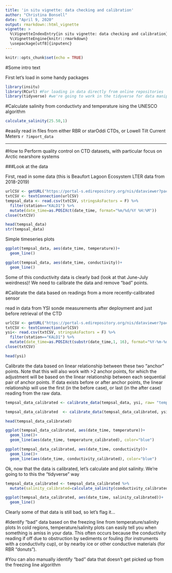 ```yaml
---
title: 'in situ vignette: data checking and calibration'
author: "Christina Bonsell"
date: "April 9, 2020"
output: rmarkdown::html_vignette
vignette: >
  %\VignetteIndexEntry{in situ vignette: data checking and calibration}
  %\VignetteEngine{knitr::rmarkdown}
  \usepackage[utf8]{inputenc}
---
```


```r
knitr::opts_chunk$set(echo = TRUE)
```

#Some intro text

First let's load in some handy packages
```r
library(insitu)
library(RCurl) #For loading in data directly from online repositories
library(tidyverse) #we're going to work in the tidyverse for data manipulation and plotting
```

#Calculate salinity from conductivty and temperature ising the UNESCO algorithm

```r
calculate_salinity(25.50,1)
```



#easily read in files from either RBR or starOddi CTDs, or Lowell Tilt Current Meters  `r ?import_data`

***

#How to Perform quality control on CTD datasets, with particular focus on Arctic nearshore systems

###Look at the data

First, read in some data (this is Beaufort Lagoon Ecosystem LTER data from 2018-2019)

```r
urlCSV <- getURL("https://portal-s.edirepository.org/nis/dataviewer?packageid=knb-lter-ble.3.7&entityid=534373640a661d8ed0bfedc52479a133", timeout = 200)
txtCSV <- textConnection(urlCSV)
tempsal_data <- read.csv(txtCSV, stringsAsFactors = F) %>% 
  filter(station=="KALD1") %>% 
  mutate(date_time=as.POSIXct(date_time, format="%m/%d/%Y %H:%M"))
close(txtCSV)

head(tempsal_data)
str(tempsal_data)
```


Simple timeseries plots
```r
ggplot(tempsal_data, aes(date_time, temperature))+
  geom_line()

ggplot(tempsal_data, aes(date_time, conductivity))+
  geom_line()
```

Some of this conductivity data is clearly bad (look at that June-July weirdness)! We need to calibrate the data and remove "bad" points.


#Calibrate the data based on readings from a more recently-calibrated sensor

read in data from YSI sonde measurements after deployment and just before retrieval of the CTD
```r
urlCSV <- getURL("https://portal-s.edirepository.org/nis/dataviewer?packageid=knb-lter-ble.3.7&entityid=6d327300d4893e4f932220fecf49c507", timeout = 200)
txtCSV <- textConnection(urlCSV)
ysi<- read.csv(txtCSV, stringsAsFactors = F) %>% 
  filter(station=="KALD1") %>% 
  mutate(date_time=as.POSIXct(substr(date_time,1, 16), format="%Y-%m-%dT%H:%M"))#datetime is in ISO 8601, but inports as character
close(txtCSV)

head(ysi)

```

Calibrate the data based on linear relationship between these two "anchor" points. Note that this will also work with >2 anchor points, for which the adjustment will be based on the linear relationship between each sequential pair of anchor points. If data exists before or after anchor points, the linear relationship will use the first (in the before case), or last (in the after case) reading from the raw data. 

```r
tempsal_data_calibrated <- calibrate_data(tempsal_data, ysi, raw= "temperature", cal_by = "temperature_C")

tempsal_data_calibrated  <- calibrate_data(tempsal_data_calibrated, ysi, raw= "conductivity", cal_by = "conductivity_uS_cm")

head(tempsal_data_calibrated)

ggplot(tempsal_data_calibrated, aes(date_time, temperature))+
  geom_line()+
  geom_line(aes(date_time, temperature_calibrated), color="blue")

ggplot(tempsal_data_calibrated, aes(date_time, conductivity))+
  geom_line()+
  geom_line(aes(date_time, conductivity_calibrated), color="blue")
```

Ok, now that the data is calibrated, let's calculate and plot salinity. We're going to to this the "tidyverse" way
```r
tempsal_data_calibrated <- tempsal_data_calibrated %>%
  mutate(salinity_calibrated=calculate_salinity(conductivity_calibrated, temperature_calibrated))

ggplot(tempsal_data_calibrated, aes(date_time, salinity_calibrated))+
  geom_line()
```

Clearly some of that data is still bad, so let's flag it...


#Identify "bad" data based on the freezing line from temperature/salinity plots
In cold regions, temperature/salinity plots can easily tell you when something is amiss in your data. This often occurs because the conductivity reading if off due to obstruction by sediments or fouling (for instruments with a conductivity cup), or by nearby ice or other conductive materials (for RBR "donuts"). 


#You can also manually identify "bad" data that doesn't get picked up from the freezing line algorithm

